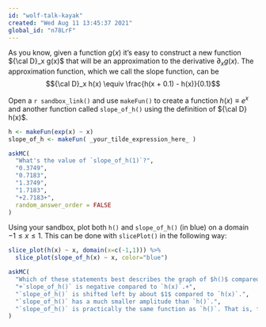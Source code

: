 ```yaml
---
id: "wolf-talk-kayak"
created: "Wed Aug 11 13:45:37 2021"
global_id: "n78LrF"
---
```


As you know, given a function $g(x)$ it's easy to construct a new function ${\cal D}_x g(x)$ that will be an approximation to the derivative $\partial_x g(x)$. The approximation function, which we call the slope function, can be $${\cal D}_x h(x) \equiv \frac{h(x + 0.1) - h(x)}{0.1}$$

Open a `r sandbox_link()` and use `makeFun()` to create a function $h(x) \equiv e^x$ and another function called `slope_of_h()` using the definition of ${\cal D} h(x)$.

```r
h <- makeFun(exp(x) ~ x)
slope_of_h <- makeFun( _your_tilde_expression_here_ )
```

```r
askMC(
  "What's the value of `slope_of_h(1)`?",
  "0.3749",
  "0.7183",
  "1.3749",
  "1.7183",
  "+2.7183+",
  random_answer_order = FALSE
)
```

Using your sandbox, plot both `h()` and `slope_of_h()` (in blue) on a domain $-1 \leq x \leq 1$. This can be done with `slicePlot()` in the following way:

```r
slice_plot(h(x) ~ x, domain(x=c(-1,1))) %>%
  slice_plot(slope_of_h(x) ~ x, color="blue")
```
```r
askMC(
  "Which of these statements best describes the graph of $h()$ compared to `slope_of_h()`?",
  "+`slope_of_h()` is negative compared to `h(x)`.+",
  "`slope_of_h()` is shifted left by about $1$ compared to `h(x)`.",
  "`slope_of_h()` has a much smaller amplitude than `h()`.", 
  "`slope_of_h()` is practically the same function as `h()`. That is, for any input the output of the two functions is practically the same."
)
```

